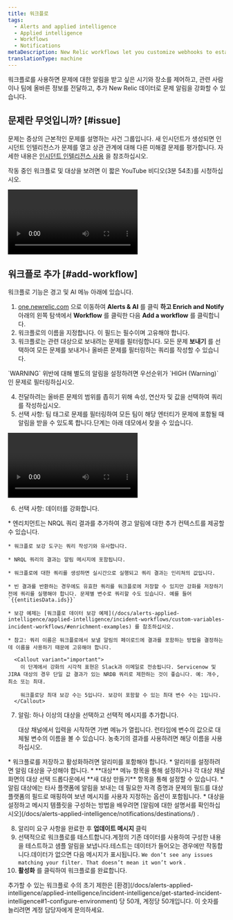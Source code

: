 ```yaml
---
title: 워크플로
tags:
  - Alerts and applied intelligence
  - Applied intelligence
  - Workflows
  - Notifications
metaDescription: New Relic workflows let you customize webhooks to establish two-way integrations with your external incident management tool.
translationType: machine
---
```


워크플로를 사용하면 문제에 대한 알림을 받고 싶은 시기와 장소를 제어하고, 관련 사람이나 팀에 올바른 정보를 전달하고, 추가 New Relic 데이터로 문제 알림을 강화할 수 있습니다.

## 문제란 무엇입니까? [#issue]

문제는 증상의 근본적인 문제를 설명하는 사건 그룹입니다. 새 인시던트가 생성되면 인시던트 인텔리전스가 문제를 열고 상관 관계에 대해 다른 미해결 문제를 평가합니다. 자세한 내용은 [인시던트 인텔리전스 사용](/docs/alerts-applied-intelligence/applied-intelligence/incident-intelligence/use-incident-intelligence/) 을 참조하십시오.

작동 중인 워크플로 및 대상을 보려면 이 짧은 YouTube 비디오(3분 54초)를 시청하십시오.

<Video
  id="eeUPa3W16Tk"
  type="youtube"
/>

## 워크플로 추가 [#add-workflow]

워크플로 기능은 경고 및 AI 메뉴 아래에 있습니다.

1. [one.newrelic.com](one.newrelic.com) 으로 이동하여 **Alerts & AI** 를 클릭 **하고 Enrich and Notify** 아래의 왼쪽 탐색에서 **Workflow** 를 클릭한 다음 **Add a workflow** 를 클릭합니다.
2. 워크플로의 이름을 지정합니다. 이 필드는 필수이며 고유해야 합니다.
3. 워크플로는 관련 대상으로 보내려는 문제를 필터링합니다. 모든 문제 **보내기** 를 선택하여 모든 문제를 보내거나 올바른 문제를 필터링하는 쿼리를 작성할 수 있습니다.

<Callout variant="tip">
  `WARNING` 위반에 대해 별도의 알림을 설정하려면 우선순위가 `HIGH (Warning)` 인 문제로 필터링하십시오.
</Callout>

4. 전달하려는 올바른 문제의 범위를 좁히기 위해 속성, 연산자 및 값을 선택하여 쿼리를 작성하십시오.
5. 선택 사항: 팀 태그로 문제를 필터링하여 모든 팀이 해당 엔터티가 문제에 포함될 때 알림을 받을 수 있도록 합니다.단계는 아래 데모에서 찾을 수 있습니다.

<Video
  type="wistia"
  id="8sp8qupnie"
/>

6. 선택 사항: 데이터를 강화합니다.

<CollapserGroup>
  <Collapser
    className="freq-link"
    id="enrichments"
    title="강화"
  >
    * 엔리치먼트는 NRQL 쿼리 결과를 추가하여 경고 알림에 대한 추가 컨텍스트를 제공할 수 있습니다.

    * 워크플로 보강 도구는 쿼리 작성기와 유사합니다.

    * NRQL 쿼리의 결과는 알림 메시지에 포함됩니다.

    * 워크플로에 대한 쿼리를 생성하면 실시간으로 실행되고 쿼리 결과는 인리쳐의 값입니다.

    * 빈 결과를 반환하는 경우에도 유효한 쿼리를 워크플로에 저장할 수 있지만 강화를 저장하기 전에 쿼리를 실행해야 합니다. 문제별 변수로 쿼리할 수도 있습니다. 예를 들어 `{{entitiesData.ids}}`

    * 보강 예제는 [워크플로 데이터 보강 예제](/docs/alerts-applied-intelligence/applied-intelligence/incident-workflows/custom-variables-incident-workflows/#enrichment-examples) 를 참조하십시오.

    * 참고: 쿼리 이름은 워크플로에서 보낼 알림의 페이로드에 결과를 포함하는 방법을 결정하는 데 이름을 사용하기 때문에 고유해야 합니다.

      <Callout variant="important">
        이 단계에서 강화의 시각적 표현은 Slack과 이메일로 전송됩니다. Servicenow 및 JIRA 대상의 경우 단일 값 결과가 있는 NRDB 쿼리로 제한하는 것이 좋습니다. 예: 개수, 최소 또는 최대.

        워크플로당 최대 보강 수는 5입니다. 보강이 포함할 수 있는 최대 변수 수는 1입니다.
      </Callout>
  </Collapser>
</CollapserGroup>

7. 알림: 하나 이상의 대상을 선택하고 선택적 메시지를 추가합니다.

   <Callout variant="tip">
     대상 채널에서 입력을 시작하면 가변 메뉴가 열립니다. 런타임에 변수의 값으로 대체될 변수의 이름을 볼 수 있습니다. 농축기의 결과를 사용하려면 해당 이름을 사용하십시오.
   </Callout>

<CollapserGroup>
  <Collapser
    className="freq-link"
    id="notifier"
    title="알리미"
  >
    * 워크플로를 저장하고 활성화하려면 알리미를 포함해야 합니다.
    * 알리미를 설정하려면 알림 대상을 구성해야 합니다.
    * **대상** 메뉴 항목을 통해 설정하거나 각 대상 채널 화면의 대상 선택 드롭다운에서 **새 대상 만들기** 항목을 통해 설정할 수 있습니다.
    * 알림 대상에는 타사 플랫폼에 알림을 보내는 데 필요한 자격 증명과 문제의 필드를 대상 플랫폼의 필드로 매핑하여 보낸 메시지를 사용자 지정하는 옵션이 포함됩니다.
    * 대상을 설정하고 메시지 템플릿을 구성하는 방법을 배우려면 [알림에 대한 설명서를 확인하십시오](/docs/alerts-applied-intelligence/notifications/destinations/) .
  </Collapser>
</CollapserGroup>

8. 알리미 요구 사항을 완료한 후 **업데이트 메시지** 클릭
9. 선택적으로 워크플로를 테스트합니다.계정의 기존 데이터를 사용하여 구성한 내용을 테스트하고 샘플 알림을 보냅니다.테스트는 데이터가 들어오는 경우에만 작동합니다.데이터가 없으면 다음 메시지가 표시됩니다. `We don’t see any issues matching your filter. That doesn’t mean it won’t work` .
10. **활성화** 를 클릭하여 워크플로를 완료합니다.

<Callout variant="important">
  추가할 수 있는 워크플로 수의 초기 제한은 [환경](/docs/alerts-applied-intelligence/applied-intelligence/incident-intelligence/get-started-incident-intelligence#1-configure-environment) 당 50개, 계정당 50개입니다. 이 숫자를 늘리려면 계정 담당자에게 문의하세요.
</Callout>
